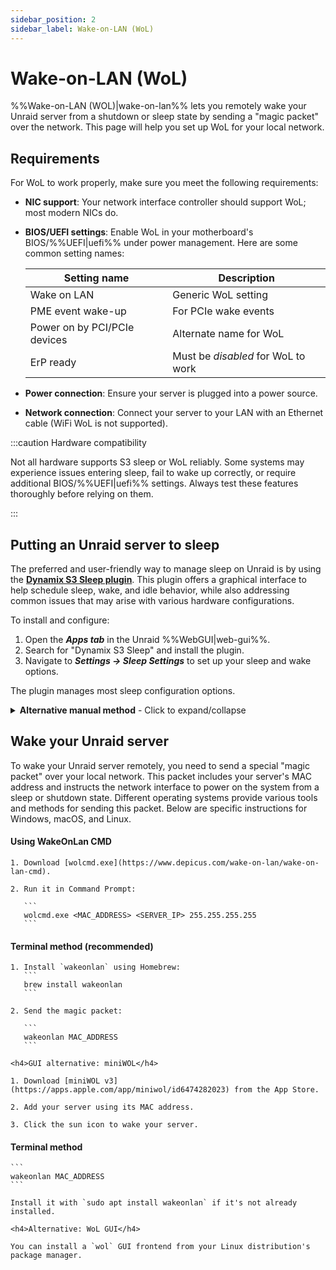 ```yaml
---
sidebar_position: 2
sidebar_label: Wake-on-LAN (WoL)
---
```



# Wake-on-LAN (WoL)

%%Wake-on-LAN (WOL)|wake-on-lan%% lets you remotely wake your Unraid server from a shutdown or sleep state by sending a "magic packet" over the network. This page will help you set up WoL for your local network.

## Requirements

For WoL to work properly, make sure you meet the following requirements:

- **NIC support**: Your network interface controller should support WoL; most modern NICs do.

- **BIOS/UEFI settings**: Enable WoL in your motherboard's BIOS/%%UEFI|uefi%% under power management. Here are some common setting names:

  | Setting name                 | Description                        |
  | ---------------------------- | ---------------------------------- |
  | Wake on LAN                  | Generic WoL setting                |
  | PME event wake-up            | For PCIe wake events               |
  | Power on by PCI/PCIe devices | Alternate name for WoL             |
  | ErP ready                    | Must be *disabled* for WoL to work |

- **Power connection**: Ensure your server is plugged into a power source.

- **Network connection**: Connect your server to your LAN with an Ethernet cable (WiFi WoL is not supported).

:::caution Hardware compatibility

Not all hardware supports S3 sleep or WoL reliably. Some systems may experience issues entering sleep, fail to wake up correctly, or require additional BIOS/%%UEFI|uefi%% settings. Always test these features thoroughly before relying on them.

:::

## Putting an Unraid server to sleep

The preferred and user-friendly way to manage sleep on Unraid is by using the [**Dynamix S3 Sleep plugin**](https://unraid.net/community/apps/c/plugins/p3?srsltid=AfmBOorpfP2Psw_bCorklf-QVCUHvADYGsdbsAH-4CldU4V2hWgoO-09#r:~:text=%3E%3E-,Dynamix%20S3%20Sleep,-Dynamix%20Repository). This plugin offers a graphical interface to help schedule sleep, wake, and idle behavior, while also addressing common issues that may arise with various hardware configurations.

To install and configure:

1. Open the ***Apps tab*** in the Unraid %%WebGUI|web-gui%%.
2. Search for "Dynamix S3 Sleep" and install the plugin.
3. Navigate to ***Settings → Sleep Settings*** to set up your sleep and wake options.

The plugin manages most sleep configuration options.

<details>
  <summary><strong>Alternative manual method</strong> - Click to expand/collapse</summary>

  If you want more control or need advanced customization, you can configure sleep and WoL settings through the command line. This method is recommended for advanced users.

  To configure sleep manually:

  1. Connect to your server using the %%WebGUI|web-gui%% terminal or [%%SSH|ssh%%](../../system-administration/advanced-tools/command-line-interface.mdx#accessing-the-terminal).

  2. Identify your primary network interface (usually `eth0`) by running the following command:

     ```
     ifconfig
     ```

     Note the MAC address (labelled as `ether`).

  3. Enable WoL on the interface with this command:

     ```
     ethtool -s eth0 wol g
     ```

  4. Put the server to sleep by entering this command:

     ```
     echo -n mem > /sys/power/state
     ```

  :::caution Persistence

  WoL settings configured manually are **not persistent** across reboots by default. To make them permanent:

  1. Create a `go` file on your flash drive at `/boot/config/go`.
  2. Add this line:

  ```
  /sbin/ethtool -s eth0 wol g
  ```

  :::

</details>

## Wake your Unraid server

To wake your Unraid server remotely, you need to send a special "magic packet" over your local network. This packet includes your server's MAC address and instructs the network interface to power on the system from a sleep or shutdown state. Different operating systems provide various tools and methods for sending this packet. Below are specific instructions for Windows, macOS, and Linux.

<Tabs>
  <TabItem value="Windows" label="Windows">
    <h4>Using WakeOnLan CMD</h4>

    1. Download [wolcmd.exe](https://www.depicus.com/wake-on-lan/wake-on-lan-cmd).

    2. Run it in Command Prompt:

       ```
       wolcmd.exe <MAC_ADDRESS> <SERVER_IP> 255.255.255.255
       ```

  </TabItem>

  <TabItem value="macOS" label="macOS">
    <h4>Terminal method (recommended)</h4>

    1. Install `wakeonlan` using Homebrew:
       ```
       brew install wakeonlan
       ```

    2. Send the magic packet:

       ```
       wakeonlan MAC_ADDRESS
       ```

    <h4>GUI alternative: miniWOL</h4>

    1. Download [miniWOL v3](https://apps.apple.com/app/miniwol/id6474282023) from the App Store.

    2. Add your server using its MAC address.

    3. Click the sun icon to wake your server.

  </TabItem>

  <TabItem value="Linux" label="Linux">
    <h4>Terminal method</h4>

    ```
    wakeonlan MAC_ADDRESS
    ```

    Install it with `sudo apt install wakeonlan` if it's not already installed.

    <h4>Alternative: WoL GUI</h4>

    You can install a `wol` GUI frontend from your Linux distribution's package manager.

  </TabItem>
</Tabs>
